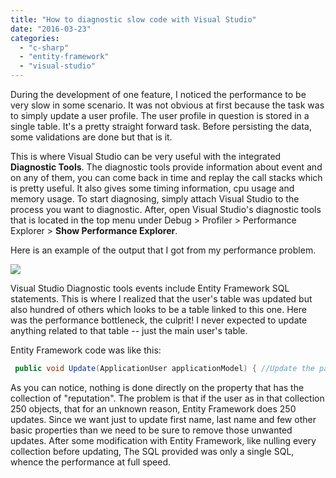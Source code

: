 ```yaml
---
title: "How to diagnostic slow code with Visual Studio"
date: "2016-03-23"
categories: 
  - "c-sharp"
  - "entity-framework"
  - "visual-studio"
---
```


During the development of one feature, I noticed the performance to be very slow in some scenario. It was not obvious at first because the task was to simply update a user profile. The user profile in question is stored in a single table. It's a pretty straight forward task. Before persisting the data, some validations are done but that is it.

This is where Visual Studio can be very useful with the integrated **Diagnostic Tools**. The diagnostic tools provide information about event and on any of them, you can come back in time and replay the call stacks which is pretty useful. It also gives some timing information, cpu usage and memory usage. To start diagnosing, simply attach Visual Studio to the process you want to diagnostic. After, open Visual Studio's diagnostic tools that is located in the top menu under Debug > Profiler > Performance Explorer > **Show Performance Explorer**.

Here is an example of the output that I got from my performance problem.

![](images/DiagnosticTool-782x1024.png)

Visual Studio Diagnostic tools events include Entity Framework SQL statements. This is where I realized that the user's table was updated but also hundred of others which looks to be a table linked to this one. Here was the performance bottleneck, the culprit! I never expected to update anything related to that table -- just the main user's table.

Entity Framework code was like this:


```csharp
 public void Update(ApplicationUser applicationModel) { //Update the password IF necessary var local = UnitOfWork.Set<ApplicationUser>().Local.FirstOrDefault(f => f.Id == applicationModel.Id); if (local != null) { UnitOfWork.Entry(local).State = EntityState.Detached; } UnitOfWork.Entry(applicationModel).State = EntityState.Modified; if (string.IsNullOrEmpty(applicationModel.PasswordHash)) { UnitOfWork.Entry(applicationModel).Property(f => f.PasswordHash).IsModified = false; } UnitOfWork.Entry(applicationModel).Property(f => f.UserName).IsModified = false; UnitOfWork.Entry(applicationModel).Property(f => f.CreationDateTime).IsModified = false; UnitOfWork.Entry(applicationModel).Property(f => f.ValidationDateTime).IsModified = false; UnitOfWork.Entry(applicationModel).Property(f => f.LastLogin).IsModified = false; UnitOfWork.Entry(applicationModel).Property(f => f.SecurityStamp).IsModified = false; UnitOfWork.Entry(applicationModel).Property(f => f.Language).IsModified = false; } 
```

As you can notice, nothing is done directly on the property that has the collection of "reputation". The problem is that if the user as in that collection 250 objects, that for an unknown reason, Entity Framework does 250 updates. Since we want just to update first name, last name and few other basic properties than we need to be sure to remove those unwanted updates. After some modification with Entity Framework, like nulling every collection before updating, The SQL provided was only a single SQL, whence the performance at full speed.
